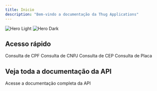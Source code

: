 ```yaml
---
title: Inicio
description: "Bem-vindo a documentação da Thug Applications"
---
```


<img
  className="block dark:hidden"
  src="/images/hero-light.svg"
  alt="Hero Light"
  size={32}
/>
<img
  className="hidden dark:block"
  src="/images/hero-dark.svg"
  alt="Hero Dark"
  size={32}
/>

## Acesso rápido

<CardGroup cols={2}>
  <Card
    title="Consulta de CPF"
    icon="search"
    href="/api/cpf"
  >
    Consulta de CPF
  </Card>
  <Card
    title="Consulta de CNPJ"
    icon="search"
    href="/api/cnpj"
  >
    Consulta de CNPJ
  </Card>
  <Card
    title="Consulta de CEP"
    icon="search"
    href="/api/cep"
  >
    Consulta de CEP
  </Card>
  <Card
    title="Consulta de Placa"
    icon="search"
    href="/api/placa"
  >
    Consulta de Placa
  </Card>
</CardGroup>

## Veja toda a documentação da API


<CardGroup cols={2}>
  <Card
    title="Documentação da API"
    icon="code"
    href="https://docs.thugapplications.xyz/api-reference/introduction"
  >
    Acesse a documentação completa da API
  </Card>

</CardGroup>
